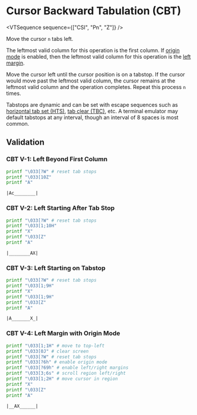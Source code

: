 
# Cursor Backward Tabulation (CBT)

<VTSequence sequence={["CSI", "Pn", "Z"]} />

Move the cursor `n` tabs left.

The leftmost valid column for this operation is the first column. If
[origin mode](#TODO) is enabled, then the leftmost valid column for this
operation is the [left margin](#TODO).

Move the cursor left until the cursor position is on a tabstop. If the
cursor would move past the leftmost valid column, the cursor remains at
the leftmost valid column and the operation completes. Repeat this process
`n` times.

Tabstops are dynamic and can be set with escape sequences such as
[horizontal tab set (HTS)](/vt/hts), [tab clear (TBC)](/vt/tbc), etc.
A terminal emulator may default tabstops at any interval, though an interval
of 8 spaces is most common.

## Validation

### CBT V-1: Left Beyond First Column

```bash
printf "\033[?W" # reset tab stops
printf "\033[10Z"
printf "A"
```

```
|Ac________|
```

### CBT V-2: Left Starting After Tab Stop

```bash
printf "\033[?W" # reset tab stops
printf "\033[1;10H"
printf "X"
printf "\033[Z"
printf "A"
```

```
|________AX|
```

### CBT V-3: Left Starting on Tabstop

```bash
printf "\033[?W" # reset tab stops
printf "\033[1;9H"
printf "X"
printf "\033[1;9H"
printf "\033[Z"
printf "A"
```

```
|A_______X_|
```

### CBT V-4: Left Margin with Origin Mode

```bash
printf "\033[1;1H" # move to top-left
printf "\033[0J" # clear screen
printf "\033[?W" # reset tab stops
printf "\033[?6h" # enable origin mode
printf "\033[?69h" # enable left/right margins
printf "\033[3;6s" # scroll region left/right
printf "\033[1;2H" # move cursor in region
printf "X"
printf "\033[Z"
printf "A"
```

```
|__AX______|
```
